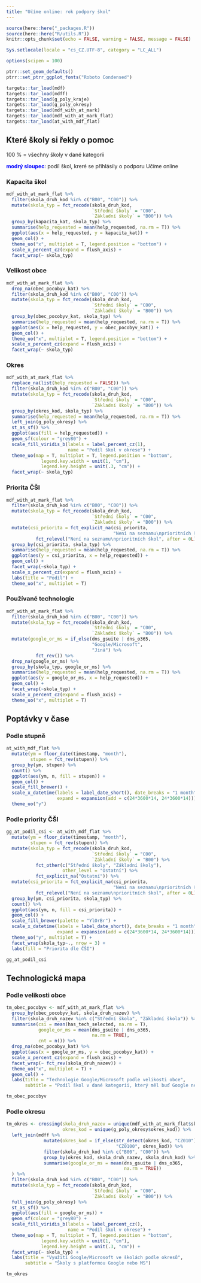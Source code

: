 ```yaml
---
title: "Učíme online: rok podpory škol"
---
```


```r
source(here::here("_packages.R"))
source(here::here("R/utils.R"))
knitr::opts_chunk$set(echo = FALSE, warning = FALSE, message = FALSE)

Sys.setlocale(locale = "cs_CZ.UTF-8", category = "LC_ALL")

options(scipen = 100)

ptrr::set_geom_defaults()
ptrr::set_ptrr_ggplot_fonts("Roboto Condensed")

targets::tar_load(mdf)
targets::tar_load(mdff)
targets::tar_load(g_poly_kraje)
targets::tar_load(g_poly_okresy)
targets::tar_load(mdf_with_at_mark)
targets::tar_load(mdf_with_at_mark_flat)
targets::tar_load(at_with_mdf_flat)
```

## Které školy si řekly o pomoc {.tabset}

100 % = všechny školy v dané kategorii

<span style='color: blue'>**modrý sloupec**</span>: podíl škol, kreré se přihlásily o podporu Učíme online

### Kapacita škol

```r
mdf_with_at_mark_flat %>% 
  filter(skola_druh_kod %in% c("B00", "C00")) %>% 
  mutate(skola_typ = fct_recode(skola_druh_kod, 
                                `Střední školy` = "C00", 
                                `Základní školy` = "B00")) %>% 
  group_by(kapacita_kat, skola_typ) %>% 
  summarise(help_requested = mean(help_requested, na.rm = T)) %>% 
  ggplot(aes(x = help_requested, y = kapacita_kat)) +
  geom_col() +
  theme_uo("x", multiplot = T, legend.position = "bottom") +
  scale_x_percent_cz(expand = flush_axis) +
  facet_wrap(~ skola_typ)
```

### Velikost obce

```r
mdf_with_at_mark_flat %>% 
  drop_na(obec_pocobyv_kat) %>% 
  filter(skola_druh_kod %in% c("B00", "C00")) %>% 
  mutate(skola_typ = fct_recode(skola_druh_kod, 
                                `Střední školy` = "C00", 
                                `Základní školy` = "B00")) %>% 
  group_by(obec_pocobyv_kat, skola_typ) %>% 
  summarise(help_requested = mean(help_requested, na.rm = T)) %>% 
  ggplot(aes(x = help_requested, y = obec_pocobyv_kat)) +
  geom_col() +
  theme_uo("x", multiplot = T, legend.position = "bottom") +
  scale_x_percent_cz(expand = flush_axis) +
  facet_wrap(~ skola_typ)
```


### Okres

```r
mdf_with_at_mark_flat %>% 
  replace_na(list(help_requested = FALSE)) %>% 
  filter(skola_druh_kod %in% c("B00", "C00")) %>% 
  mutate(skola_typ = fct_recode(skola_druh_kod, 
                                `Střední školy` = "C00", 
                                `Základní školy` = "B00")) %>% 
  group_by(okres_kod, skola_typ) %>% 
  summarise(help_requested = mean(help_requested, na.rm = T)) %>% 
  left_join(g_poly_okresy) %>% 
  st_as_sf() %>% 
  ggplot(aes(fill = help_requested)) +
  geom_sf(colour = "grey80") +
  scale_fill_viridis_b(labels = label_percent_cz(1),
                       name = "Podíl škol v okrese") +
  theme_uo(map = T, multiplot = T, legend.position = "bottom",
             legend.key.width = unit(1, "cm"), 
             legend.key.height = unit(.3, "cm")) +
  facet_wrap(~ skola_typ)

```

### Priorita ČŠI

```r
mdf_with_at_mark_flat %>% 
  filter(skola_druh_kod %in% c("B00", "C00")) %>% 
  mutate(skola_typ = fct_recode(skola_druh_kod, 
                                `Střední školy` = "C00", 
                                `Základní školy` = "B00")) %>% 
  mutate(csi_priorita = fct_explicit_na(csi_priorita,
                                        "Není na seznamu\nprioritních škol") %>% 
           fct_relevel("Není na seznamu\nprioritních škol", after = 0L)) %>% 
  group_by(csi_priorita, skola_typ) %>% 
  summarise(help_requested = mean(help_requested, na.rm = T)) %>% 
  ggplot(aes(y = csi_priorita, x = help_requested)) +
  geom_col() +
  facet_wrap(~skola_typ) +
  scale_x_percent_cz(expand = flush_axis) +
  labs(title = "Podíl") +
  theme_uo("x", multiplot = T)

```

### Používané technologie

```r
mdf_with_at_mark_flat %>% 
  filter(skola_druh_kod %in% c("B00", "C00")) %>% 
  mutate(skola_typ = fct_recode(skola_druh_kod, 
                                `Střední školy` = "C00", 
                                `Základní školy` = "B00")) %>% 
  mutate(google_or_ms = if_else(dns_gsuite | dns_o365,
                                "Google/Microsoft",
                                "Jiná") %>% 
           fct_rev()) %>% 
  drop_na(google_or_ms) %>% 
  group_by(skola_typ, google_or_ms) %>% 
  summarise(help_requested = mean(help_requested, na.rm = T)) %>% 
  ggplot(aes(y = google_or_ms, x = help_requested)) +
  geom_col() +
  facet_wrap(~skola_typ) +
  scale_x_percent_cz(expand = flush_axis) +
  theme_uo("x", multiplot = T)
```

## Poptávky v čase {.tabset}

### Podle stupně

```r
at_with_mdf_flat %>% 
  mutate(ym = floor_date(timestamp, "month"),
         stupen = fct_rev(stupen)) %>% 
  group_by(ym, stupen) %>% 
  count() %>% 
  ggplot(aes(ym, n, fill = stupen)) +
  geom_col() +
  scale_fill_brewer() +
  scale_x_datetime(labels = label_date_short(), date_breaks = "1 month", 
                   expand = expansion(add = c(24*3600*14, 24*3600*14))) +
  theme_uo("y")
```

### Podle priority ČŠI

```r
gg_at_podil_csi <- at_with_mdf_flat %>% 
  mutate(ym = floor_date(timestamp, "month"),
         stupen = fct_rev(stupen)) %>% 
  mutate(skola_typ = fct_recode(skola_druh_kod, 
                                `Střední školy` = "C00", 
                                `Základní školy` = "B00") %>% 
           fct_other(c("Střední školy", "Základní školy"), 
                     other_level = "Ostatní") %>% 
           fct_explicit_na("Ostatní")) %>% 
  mutate(csi_priorita = fct_explicit_na(csi_priorita,
                                        "Není na seznamu\nprioritních škol") %>% 
           fct_relevel("Není na seznamu\nprioritních škol", after = 0L)) %>% 
  group_by(ym, csi_priorita, skola_typ) %>% 
  count() %>% 
  ggplot(aes(ym, n, fill = csi_priorita)) +
  geom_col() +
  scale_fill_brewer(palette = "YlOrBr") +
  scale_x_datetime(labels = label_date_short(), date_breaks = "1 month", 
                   expand = expansion(add = c(24*3600*14, 24*3600*14))) +
  theme_uo("y", multiplot = T) +
  facet_wrap(skola_typ~., nrow = 3) + 
  labs(fill = "Priorita dle ČŠI")
```

```r
gg_at_podil_csi
```

## Technologická mapa {.tabset}

### Podle velikosti obce

```r
tm_obec_pocobyv <- mdf_with_at_mark_flat %>% 
  group_by(obec_pocobyv_kat, skola_druh_nazev) %>% 
  filter(skola_druh_nazev %in% c("Střední škola", "Základní škola")) %>% 
  summarise(csi = mean(has_tech_selected, na.rm = T),
            google_or_ms = mean(dns_gsuite | dns_o365,
                                na.rm = TRUE),
            cnt = n()) %>% 
  drop_na(obec_pocobyv_kat) %>% 
  ggplot(aes(x = google_or_ms, y = obec_pocobyv_kat)) +
  scale_x_percent_cz(expand = flush_axis) +
  facet_wrap(~ fct_rev(skola_druh_nazev)) +
  theme_uo("x", multiplot = T) +
  geom_col() +
  labs(title = "Technologie Google/Microsoft podle velikosti obce",
       subtitle = "Podíl škol v dané kategorii, který měl buď Google nebo MS")
```

```r
tm_obec_pocobyv
```


### Podle okresu

```r
tm_okres <- crossing(skola_druh_nazev = unique(mdf_with_at_mark_flat$skola_druh_nazev),
                     okres_kod = unique(g_poly_okresy$okres_kod)) %>%  
  left_join(mdff %>% 
              mutate(okres_kod = if_else(str_detect(okres_kod, "CZ010"),
                                         "CZ0100", okres_kod)) %>% 
              filter(skola_druh_kod %in% c("B00", "C00")) %>% 
              group_by(okres_kod, skola_druh_nazev, skola_druh_kod) %>% 
              summarise(google_or_ms = mean(dns_gsuite | dns_o365,
                                            na.rm = TRUE)) 
  ) %>% 
  filter(skola_druh_kod %in% c("B00", "C00")) %>% 
  mutate(skola_typ = fct_recode(skola_druh_kod, 
                                `Střední školy` = "C00", 
                                `Základní školy` = "B00")) %>% 
  full_join(g_poly_okresy) %>% 
  st_as_sf() %>% 
  ggplot(aes(fill = google_or_ms)) +
  geom_sf(colour = "grey80") +
  scale_fill_viridis_b(labels = label_percent_cz(),
                       name = "Podíl škol v okrese") +
  theme_uo(map = T, multiplot = T, legend.position = "bottom",
             legend.key.width = unit(1, "cm"), 
             legend.key.height = unit(.3, "cm")) +
  facet_wrap(~ skola_typ) +
  labs(title = "Využití Google/Microsoft ve školách podle okresů",
       subtitle = "Školy s platformou Google nebo MS")

```

```r
tm_okres
```



